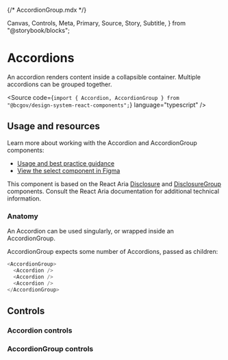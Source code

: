 {/* AccordionGroup.mdx */}

  Canvas,
  Controls,
  Meta,
  Primary,
  Source,
  Story,
  Subtitle,
} from "@storybook/blocks";


<Meta title="Components/AccordionGroup" />

# Accordions

<Subtitle>
  An accordion renders content inside a collapsible container. Multiple
  accordions can be grouped together.
</Subtitle>

<Source
  code={`import { Accordion, AccordionGroup } from "@bcgov/design-system-react-components";`}
  language="typescript"
/>

## Usage and resources

Learn more about working with the Accordion and AccordionGroup components:

- [Usage and best practice guidance]()
- [View the select component in Figma](https://www2.gov.bc.ca/gov/content?id=8E36BE1D10E04A17B0CD4D913FA7AC43#designers)

This component is based on the React Aria [Disclosure](https://react-spectrum.adobe.com/react-aria/Disclosure.html) and [DisclosureGroup](https://react-spectrum.adobe.com/react-aria/DisclosureGroup.html) components. Consult the React Aria documentation for additional technical information.

### Anatomy

An Accordion can be used singularly, or wrapped inside an AccordionGroup.

AccordionGroup expects some number of Accordions, passed as children:

```javascript
<AccordionGroup>
  <Accordion />
  <Accordion />
  <Accordion />
</AccordionGroup>
```

## Controls

### Accordion controls

<Canvas of={AccordionStories.AccordionTemplate} />
<Controls of={AccordionStories.AccordionTemplate} />

### AccordionGroup controls

<Canvas of={AccordionGroupStories.AccordionGroupTemplate} />
<Controls of={AccordionGroupStories.AccordionGroupTemplate} />
